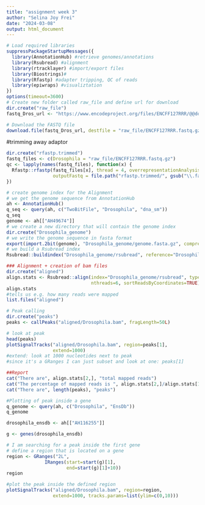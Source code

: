 ```yaml
---
title: "assignment week 3"
author: "Selina Joy Frei"
date: "2024-03-08"
output: html_document
---
```


```r
# Load required libraries
suppressPackageStartupMessages({
  library(AnnotationHub) #retrieve genomes/annotations
  library(Rsubread) #alignment
  library(rtracklayer) #import/export files
  library(Biostrings)#
  library(Rfastp) #adapter tripping, QC of reads
  library(epiwraps) #visualiztation
})
options(timeout=3600)
# Create new folder called raw_file and define url for download
dir.create("raw_file")
fastq_Dros_url <- "https://www.encodeproject.org/files/ENCFF127RRR/@@download/ENCFF127RRR.fastq.gz"

# Download the FASTQ file
download.file(fastq_Dros_url, destfile = "raw_file/ENCFF127RRR.fastq.gz", mode = "wb")

```

#trimming away adaptor 
```r
dir.create("rfastp.trimmed")
fastq_files <- c(Drosophila = "raw_file/ENCFF127RRR.fastq.gz")
qc <- lapply(names(fastq_files), function(x) {
  Rfastp::rfastp(fastq_files[x], thread = 4, overrepresentationAnalysis = TRUE,
                 outputFastq = file.path("rfastp.trimmed/", gsub("\\.fastq\\.gz$", "", basename(fastq_files[x]))))
})

```

```r
# create genome index for the Alignment
# we get the genome sequence from AnnotationHub
ah <- AnnotationHub()
q_seq <- query(ah, c("TwoBitFile", "Drosophila", "dna_sm"))
q_seq
genome <- ah[["AH49674"]]
# we create a new directory that will contain the genome index
dir.create("Drosophila_genome")
# we write the genome sequence in fasta format
export(import.2bit(genome), "Drosophila_genome/genome.fasta.gz", compress=TRUE)
# we build a Rsubread index
Rsubread::buildindex("Drosophila_genome/rsubread", reference="Drosophila_genome/genome.fasta.gz")
```

```r
### Alignment + creation of bam files
dir.create("aligned")
align.stats <- Rsubread::align(index="Drosophila_genome/rsubread", type="dna",                               readfile1=c("raw_file/ENCFF127RRR.fastq.gz"),                        output_file=c("aligned/Drosophila.bam"),
                               nthreads=6, sortReadsByCoordinates=TRUE)
align.stats
#tells us e.g. how many reads were mapped 
list.files("aligned")

```

```r
# Peak calling
dir.create("peaks")
peaks <- callPeaks("aligned/Drosophila.bam", fragLength=50L)
```

```r
# look at peak
head(peaks)
plotSignalTracks("aligned/Drosophila.bam", region=peaks[1],
                 extend=1000)
#extend: look at 1000 nucleotides next to peak
#since it's a GRanges I can just subset and look at one: peaks[1]
```

```r
##Report
cat("There are", align.stats[2,], "total mapped reads")
cat("The percentage of mapped reads is ", align.stats[2,]/align.stats[1,]*100, "%")
cat("There are", length(peaks), "peaks")

#Plotting of peak inside a gene
q_genome <- query(ah, c("Drosophila", "EnsDb"))
q_genome

drosophila_ensdb <- ah[["AH116255"]]

g <- genes(drosophila_ensdb) 

# I am searching for a peak inside the first gene
# define a region that is located on a gene
region <- GRanges("2L", 
              IRanges(start=start(g)[1],
                      end=start(g)[1]+10))
region

#plot the peak inside the defined region
plotSignalTracks("aligned/Drosophila.bam", region=region,
                 extend=1000, tracks.params=list(ylim=c(0,10)))
```


